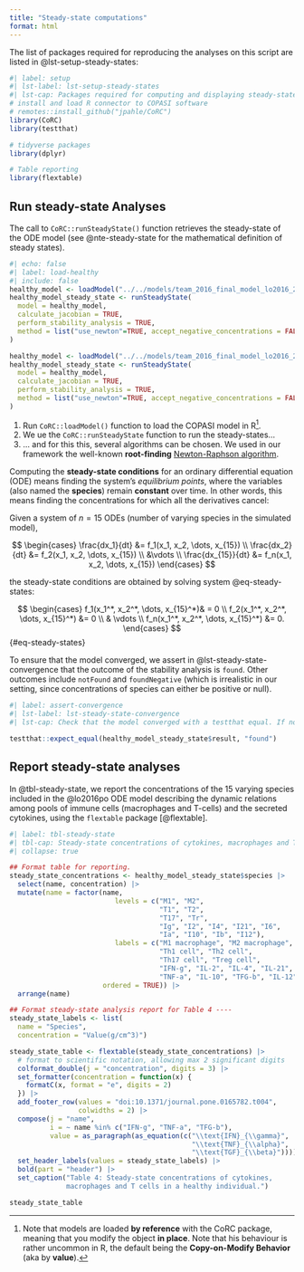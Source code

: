 ```yaml
---
title: "Steady-state computations"
format: html
---
```


The list of packages required for reproducing the analyses on this script are listed in @lst-setup-steady-states: 

```r
#| label: setup
#| lst-label: lst-setup-steady-states
#| lst-cap: Packages required for computing and displaying steady-state conditions. 
# install and load R connector to COPASI software
# remotes::install_github("jpahle/CoRC")
library(CoRC)
library(testthat)

# tidyverse packages
library(dplyr)

# Table reporting
library(flextable)
```

## Run steady-state Analyses

The call to `CoRC::runSteadyState()` function retrieves the steady-state of the ODE model (see @nte-steady-state for the mathematical definition of steady states).   

```r
#| echo: false
#| label: load-healthy
#| include: false
healthy_model <- loadModel("../../models/team_2016_final_model_lo2016_2025_05_13.cps") 
healthy_model_steady_state <- runSteadyState(                               
  model = healthy_model,                                                      
  calculate_jacobian = TRUE,                                                
  perform_stability_analysis = TRUE,                                          
  method = list("use_newton"=TRUE, accept_negative_concentrations = FALSE)  
)
```


```r
healthy_model <- loadModel("../../models/team_2016_final_model_lo2016_2025_05_13.cps") # <1>
healthy_model_steady_state <- runSteadyState(                               # <2>
  model = healthy_model,                                                    # <2>  
  calculate_jacobian = TRUE,                                            # <2>
  perform_stability_analysis = TRUE,                                        # <2>  
  method = list("use_newton"=TRUE, accept_negative_concentrations = FALSE)  # <3>
)
```
1. Run `CoRC::loadModel()` function to load the COPASI model in R^[Note that models are loaded **by reference** with the CoRC package, meaning that you modify the object **in place**. Note that his behaviour is rather uncommon in R, the default being the **Copy-on-Modify Behavior** (aka by **value**).]. 
2. We ue the `CoRC::runSteadyState` function to run the steady-states...
3. ... and for this this, several algorithms can be chosen. We used in our framework the well-known **root-finding** [Newton-Raphson algorithm](https://en.wikipedia.org/wiki/Newton%27s_method).

::: {#nte-steady-state .callout-note title="Derive Steady-States Conditions of an ODE model"}

Computing the **steady-state conditions** for an ordinary differential equation (ODE) means finding the system's *equilibrium points*, where the variables (also named the **species**) remain **constant** over time. In other words, this means finding the concentrations for which all the derivatives cancel:

Given a system of $n=15$ ODEs (number of varying species in the simulated model),   

$$
\begin{cases}
\frac{dx_1}{dt} &= f_1(x_1, x_2, \dots, x_{15}) \\
\frac{dx_2}{dt} &= f_2(x_1, x_2, \dots, x_{15}) \\
&\vdots \\
\frac{dx_{15}}{dt} &= f_n(x_1, x_2, \dots, x_{15})
\end{cases}
$$

the steady-state conditions are obtained by solving system @eq-steady-states:  

$$
\begin{cases}
f_1(x_1^*, x_2^*, \dots, x_{15}^*)& = 0 \\ 
f_2(x_1^*, x_2^*, \dots, x_{15}^*) &= 0 \\
& \vdots \\
f_n(x_1^*, x_2^*, \dots, x_{15}^*) &= 0.
\end{cases}
$$ {#eq-steady-states}


:::

To ensure that the model converged, we assert in @lst-steady-state-convergence that the outcome of the stability analysis is `found`. Other outcomes include `notFound` and `foundNegative` (which is irrealistic in our setting, since concentrations of species can either be positive or null).

```r
#| label: assert-convergence
#| lst-label: lst-steady-state-convergence
#| lst-cap: Check that the model converged with a testthat equal. If not, returns an error. 

testthat::expect_equal(healthy_model_steady_state$result, "found")
```

## Report steady-state analyses

In @tbl-steady-state, we report the concentrations of the 15 varying species included in the @lo2016po ODE model describing the dynamic relations among pools of immune cells (macrophages and T-cells) and the secreted cytokines, using the `flextable` package [@flextable].

```r
#| label: tbl-steady-state
#| tbl-cap: Steady-state concentrations of cytokines, macrophages and T cells in healthy individuals, see also **Table 4** reported in [@lo2016po, pp. 10]. 
#| collapse: true

## Format table for reporting.
steady_state_concentrations <- healthy_model_steady_state$species |> 
  select(name, concentration) |> 
  mutate(name = factor(name, 
                          levels = c("M1", "M2", 
                                     "T1", "T2",
                                     "T17", "Tr",
                                     "Ig", "I2", "I4", "I21", "I6",
                                     "Ia", "I10", "Ib", "I12"),
                          labels = c("M1 macrophage", "M2 macrophage", 
                                     "Th1 cell", "Th2 cell",
                                     "Th17 cell", "Treg cell", 
                                     "IFN-g", "IL-2", "IL-4", "IL-21", "IL-6", 
                                     "TNF-a", "IL-10", "TFG-b", "IL-12"),
                       ordered = TRUE)) |> 
  arrange(name)

## Format steady-state analysis report for Table 4 ----
steady_state_labels <- list(
  name = "Species",
  concentration = "Value(g/cm^3)")

steady_state_table <- flextable(steady_state_concentrations) |> 
  # format to scientific notation, allowing max 2 significant digits
  colformat_double(j = "concentration", digits = 3) |> 
  set_formatter(concentration = function(x) {
    formatC(x, format = "e", digits = 2)
  }) |> 
  add_footer_row(values = "doi:10.1371/journal.pone.0165782.t004", 
                 colwidths = 2) |> 
  compose(j = "name", 
          i = ~ name %in% c("IFN-g", "TNF-a", "TFG-b"),
          value = as_paragraph(as_equation(c("\\text{IFN}_{\\gamma}",
                                             "\\text{TNF}_{\\alpha}",
                                             "\\text{TGF}_{\\beta}")))) |> 
  set_header_labels(values = steady_state_labels) |> 
  bold(part = "header") |> 
  set_caption("Table 4: Steady-state concentrations of cytokines,
              macrophages and T cells in a healthy individual.") 

steady_state_table
```

